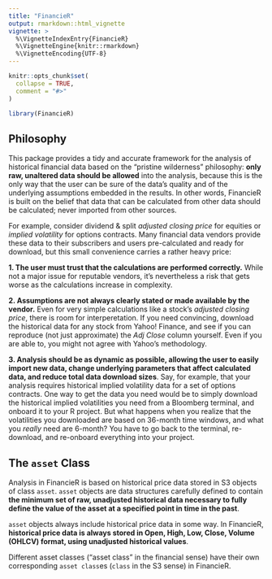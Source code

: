 ```yaml
---
title: "FinancieR"
output: rmarkdown::html_vignette
vignette: >
  %\VignetteIndexEntry{FinancieR}
  %\VignetteEngine{knitr::rmarkdown}
  %\VignetteEncoding{UTF-8}
---
```


```r
knitr::opts_chunk$set(
  collapse = TRUE,
  comment = "#>"
)
```

```r
library(FinancieR)
```

## Philosophy

This package provides a tidy and accurate framework for the analysis of historical financial data based on the "pristine wilderness" philosophy: **only raw, unaltered data should be allowed** into the analysis, because this is the only way that the user can be sure of the data's quality and of the underlying assumptions embedded in the results. In other words, FinancieR is built on the belief that data that can be calculated from other data should be calculated; never imported from other sources.

For example, consider dividend & split *adjusted closing price* for equities or *implied volatility* for options contracts. Many financial data vendors provide these data to their subscribers and users pre-calculated and ready for download, but this small convenience carries a rather heavy price: 

**1. The user must trust that the calculations are performed correctly.** 
While not a major issue for reputable vendors, it's nevertheless a risk that gets worse as the calculations increase in complexity.

**2. Assumptions are not always clearly stated or made available by the vendor.** 
Even for very simple calculations like a stock's *adjusted closing price*, there is room for interperetation. If you need convincing, download the historical data for any stock from Yahoo! Finance, and see if you can reproduce (not just approximate) the *Adj Close* column yourself. Even if you are able to, you might not agree with Yahoo's methodology.

**3. Analysis should be as dynamic as possible, allowing the user to easily import new data, change underlying parameters that affect calculated data, and reduce total data download sizes**. 
Say, for example, that your analysis requires historical implied volatility data for a set of options contracts. One way to get the data you need would be to simply download the historical implied volatilities you need from a Bloomberg terminal, and onboard it to your R project. But what happens when you realize that the volatilities you downloaded are based on 36-month time windows, and what you *really* need are 6-month? You have to go back to the terminal, re-download, and re-onboard everything into your project.

## The `asset` Class

Analysis in FinancieR is based on historical price data stored in S3 objects of class `asset`. `asset` objects are data structures carefully defined to contain **the minimum set of raw, unadjusted historical data necessary to fully define the value of the asset at a specified point in time in the past**.

`asset` objects always include historical price data in some way. In FinancieR, **historical price data is always stored in Open, High, Low, Close, Volume (OHLCV) format, using unadjusted historical values**. 

Different asset classes ("asset class" in the financial sense) have their own corresponding `asset class`es (`class` in the S3 sense) in FinancieR. 
